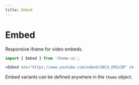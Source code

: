 ```yaml
---
title: Embed
---
```


# Embed

Responsive iframe for video embeds.

```js
import { Embed } from 'theme-ui';
```

```jsx live=true
<Embed src="https://www.youtube.com/embed/GNCd_ERZvZM" />
```

Embed variants can be defined anywhere in the `theme` object.
